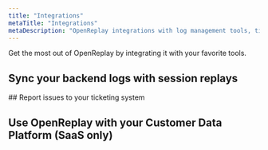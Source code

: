 ```yaml
---
title: "Integrations"
metaTitle: "Integrations"
metaDescription: "OpenReplay integrations with log management tools, ticketing systems and customer data platforms."
---
```


Get the most out of OpenReplay by integrating it with your favorite tools.

## Sync your backend logs with session replays
<div class="card">
<div class="grid grid-cols-2 md:grid-cols-4 gap-3">
    <IconText title="Sentry" url="/integrations/sentry" />
    <IconText title="Bugsnag" url="/integrations/bugsnag" />
    <IconText title="CloudWatch" url="/integrations/cloudwatch" />
    <IconText title="Elasticsearch" url="/integrations/elastic" />
    <IconText title="Sumo Logic" url="/integrations/sumo" />
    <IconText title="Stackdriver" url="/integrations/stackdriver" />
    <IconText title="New Relic" url="/integrations/newrelic" />
    <IconText title="Rollbar" url="/integrations/rollbar" />
    <IconText title="Datadog" url="/integrations/datadog" />
</div>
</div>
## Report issues to your ticketing system
<div class="card">
<div class="grid grid-cols-2 md:grid-cols-4 gap-3">
    <IconText title="Jira" url="/integrations/jira" />
    <IconText title="GitHub" url="/integrations/github" />
    <IconText title="Slack" url="/integrations/slack" />
    <IconText title="Teams" url="/integrations/msteams" />
</div>
</div>

## Use OpenReplay with your Customer Data Platform (SaaS only)
<div class="card">
<div class="grid grid-cols-1 md:grid-cols-2 lg:grid-cols-4 gap-3">
    <IconText title="Segment" url="/integrations/segment" />
</div>
</div>